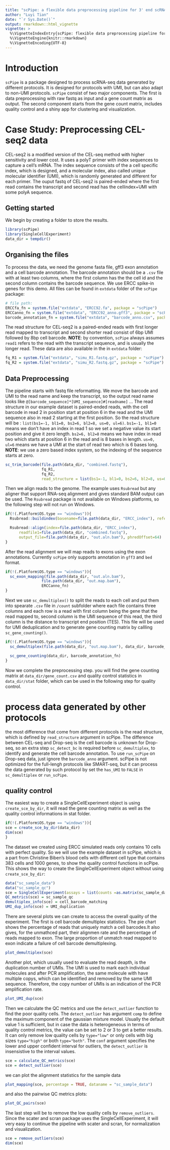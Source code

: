 ```yaml
---
title: "scPipe: a flexible data preprocessing pipeline for 3' end scRNA-seq data"
author: "Luyi Tian"
date: "`r Sys.Date()`"
output: rmarkdown::html_vignette
vignette: >
  %\VignetteIndexEntry{scPipe: flexible data preprocessing pipeline for 3' end scRNA-seq data}
  %\VignetteEngine{knitr::rmarkdown}
  %\VignetteEncoding{UTF-8}
---
```




# Introduction

`scPipe` is a package designed to process scRNA-seq data generated by different protocols. It is designed for protocols with UMI, but can also adapt to non-UMI protocols. `scPipe` consist of two major components. The first is data preprocessing with raw fastq as input and a gene count matrix as output. The second component starts from the gene count matrix, includes quality control and a shiny app for clustering and visualization.

# Case Study: Preprocessing CEL-seq2 data

CEL-seq2 is a modified version of the CEL-seq method with higher sensitivity and lower cost. It uses a polyT primer with index sequences to capture a cell's mRNA. The index sequence consists of the a cell specific index, which is designed, and a molecular index, also called unique molecular identifier (UMI), which is randomly generated and different for each primer. The ouput fastq of CEL-seq2 is paired-ended where the first read contains the transcript and second read has the cellindex+UMI with some polyA sequence.

## Getting started

We begin by creating a folder to store the results.

```r
library(scPipe)
library(SingleCellExperiment)
data_dir = tempdir()
```

## Organising the files

To process the data, we need the genome fasta file, gff3 exon annotation and a cell barcode annotation. The barcode annotation should be a `.csv` file with at least two columns, where the first column has the the cell id and the second column contains the barcode sequence. We use ERCC spike-in genes for this demo. All files can be found in `extdata` folder of the `scPipe` package:

```r
# file path:
ERCCfa_fn = system.file("extdata", "ERCC92.fa", package = "scPipe")
ERCCanno_fn = system.file("extdata", "ERCC92_anno.gff3", package = "scPipe")
barcode_annotation_fn = system.file("extdata", "barcode_anno.csv", package = "scPipe")
```

The read structure for CEL-seq2 is a paired-ended reads with first longer read mapped to transcript and second shorter read consist of 6bp UMI followed by 8bp cell barcode. **NOTE**: by convention, `scPipe` always assumes `read1` refers to the read with the transcript sequence, and is usually the longer read. These data are also available in the in `extdata` folder:

```r
fq_R1 = system.file("extdata", "simu_R1.fastq.gz", package = "scPipe")
fq_R2 = system.file("extdata", "simu_R2.fastq.gz", package = "scPipe")
```

## Data Preprocessing

The pipeline starts with fastq file reformatting. We move the barcode and UMI to the read name and keep the transcript, so the output read name looks like `@[barcode_sequence]*[UMI_sequence]#[readname]` ... The read structure in our example dataset is paired-ended reads, with the cell barcode in read 2 in position start at position 6 in the read and the UMI sequence also in read 2 starting at the first position. So the read structure will be : `list(bs1=-1, bl1=0, bs2=6, bl2=8, us=0, ul=6)`. `bs1=-1, bl1=0` means we don't have an index in read 1 so we set a negative value its start position and give it zero length. `bs2=6, bl2=8` means we have index in read two which starts at position 6 in the read and is 8 bases in length. `us=0, ul=6` means we have a UMI at the start of read two which is 6 bases long. **NOTE**: we use a zero based index system, so the indexing of the sequence starts at zero.

```r
sc_trim_barcode(file.path(data_dir, "combined.fastq"),
                fq_R1,
                fq_R2,
                read_structure = list(bs1=-1, bl1=0, bs2=6, bl2=8, us=0, ul=6))
```

Then we align reads to the genome. The example uses `Rsubread` but any aligner that support RNA-seq alignment and gives standard BAM output can be used. The `Rsubread` package is not available on Windows platforms, so the following step will not run on Windows.

```r
if(!(.Platform$OS.type == "windows")){
  Rsubread::buildindex(basename=file.path(data_dir, "ERCC_index"), reference=ERCCfa_fn)

  Rsubread::align(index=file.path(data_dir, "ERCC_index"),
      readfile1=file.path(data_dir, "combined.fastq"),
      output_file=file.path(data_dir, "out.aln.bam"), phredOffset=64)
}

```

After the read alignment we will map reads to exons using the exon annotations. Currently `scPipe` only supports annotation in `gff3` and `bed` format.

```r
if(!(.Platform$OS.type == "windows")){
  sc_exon_mapping(file.path(data_dir, "out.aln.bam"),
                file.path(data_dir, "out.map.bam"),
                ERCCanno_fn)
}

```

Next we use `sc_demultiplex()` to split the reads to each cell and put them into spearate `.csv` file in `/count` subfolder where each file contains three columns and each row is a read with first column being the gene that the read mapped to, second column is the UMI sequence of this read, the third column is the distance to transcript end position (TES). This file will be used for UMI deduplication and to generate gene counting matrix by callling `sc_gene_counting()`.

```r
if(!(.Platform$OS.type == "windows")){
  sc_demultiplex(file.path(data_dir, "out.map.bam"), data_dir, barcode_annotation_fn,has_UMI=FALSE)

  sc_gene_counting(data_dir, barcode_annotation_fn)
}

```


Now we complete the preprocessing step. you will find the gene counting matrix at `data_dir/gene_count.csv` and quality control statistics in `data_dir/stat` folder, which can be used in the following step for quality control.


# process data generated by other protocols

the most difference that come from different protocols is the read structure, which is defined by `read_structure` argument in scPipe. The difference between CEL-seq and Drop-seq is the cell barcode is unknown for Drop-seq, so an extra step `sc_detect_bc` is required before `sc_demultiplex`, to identify and generate the cell barcode annotation. To use `run_scPipe` on Drop-seq data, just ignore the `barcode_anno` argument. scPipe is not optimized for the full-lengh protocols like SMART-seq, but it can process the data generated by such protocol by set the `has_UMI` to `FALSE` in `sc_demultiplex` or `run_scPipe`.

## quality control

The easiest way to create a SingleCellExperiment object is using `create_sce_by_dir`, it will read the gene counting matrix as well as the quality control informations in stat folder.

```r
if(!(.Platform$OS.type == "windows")){
sce = create_sce_by_dir(data_dir)
dim(sce)
}
```

The dataset we created using ERCC simulated reads only contains 10 cells with perfect quality. So we will use the example dataset in scPipe, which is a part from Christine Biben's blood cells with different cell type that contains 383 cells and 1000 genes, to show the quality control functions in scPipe. This shows the way to create the SingleCellExperiment object without using `create_sce_by_dir`:

```r
data("sc_sample_data")
data("sc_sample_qc")
sce = SingleCellExperiment(assays = list(counts =as.matrix(sc_sample_data))) # generate new sce with gene count matrix
QC_metrics(sce) = sc_sample_qc
demultiplex_info(sce) = cell_barcode_matching
UMI_dup_info(sce) = UMI_duplication

```


There are several plots we can create to access the overall quality of the experiment. The first is cell barcode demultiplex statistics. The pie chart shows the percentage of reads that uniquely match a cell barcodes.It also gives, for the unmathced part, their alignmen rate and the percentage of reads mapped to exon. The large proportion of unmatch read mapped to exon indicate a failure of cell barcode demultiplexing.

```r
plot_demultiplex(sce)
```

Another plot, which usually used to evaluate the read deapth, is the duplication number of UMIs. The UMI is used to mark each individual molecules and after PCR amplification, the same molecule with have multiple copys, which can be identified and removed by the same UMI sequence. Therefore, the copy number of UMIs is an indication of the PCR amplification rate. 

```r
plot_UMI_dup(sce)
```

Then we calculate the QC metrics and use the `detect_outlier` function to find the poor quality cells. The `detect_outlier` has argument `comp` to define the maximum component of the gaussian mixture model. Usually the default value 1 is sufficient, but in case the data is heterogeneous in terms of quality control metrics, the value can be set to 2 or 3 to get a better results. It can only remove low quality cells by `type="low"` or only cells with big sizes `type="high"` or both `type="both"`. The `conf` argument specifies the lower and upper confident interval for outliers, the `detect_outlier` is insensistive to the interval values.

```r
sce = calculate_QC_metrics(sce)
sce = detect_outlier(sce)
```

we can plot the alignment statistics for the sample data

```r
plot_mapping(sce, percentage = TRUE, dataname = "sc_sample_data")
```

and also the pairwise QC metrics plots:

```r
plot_QC_pairs(sce)
```

The last step will be to remove the low quality cells by `remove_outliers`. Since the scater and scran package uses the SingleCellExperiment, it will very easy to continue the pipeline with scater and scran, for normalization and visualization.

```r
sce = remove_outliers(sce)
dim(sce)
```



